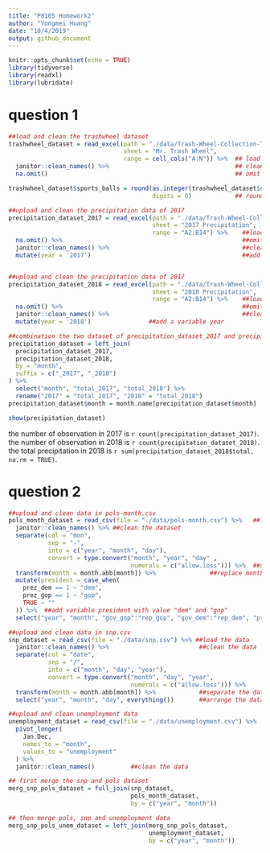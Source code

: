 ```yaml
---
title: "P8105 Homework2"
author: "Yongmei Huang"
date: "10/4/2019"
output: github_document
---
```


```r
knitr::opts_chunk$set(echo = TRUE)
library(tidyverse)
library(readxl)
library(lubridate)

```


# question 1
```r
##load and clean the trashwheel dataset
trashwheel_dataset = read_excel(path = "./data/Trash-Wheel-Collection-Totals-8-6-19.xlsx", 
                                sheet = "Mr. Trash Wheel",
                                range = cell_cols("A:N")) %>%  ## load the xlsx file
  janitor::clean_names() %>%                                   ## clean the dataset
  na.omit()                                                    ## omit row with NULL data    

trashwheel_dataset$sports_balls = round(as.integer(trashwheel_dataset$sports_balls), 
                                        digits = 0)            ## round the sports balls to nearest inter


```

```r
##upload and clean the precipitation data of 2017
precipitation_dataset_2017 = read_excel(path = "./data/Trash-Wheel-Collection-Totals-8-6-19.xlsx", 
                                        sheet = "2017 Precipitation", 
                                        range = "A2:B14") %>%    ##load the precipitation data of 2017
  na.omit() %>%                                                  ##omit rows without precipitation data
  janitor::clean_names() %>%                                     ##clean data
  mutate(year = '2017')                                          ##add a variable year



```

```r
##upload and clean the precipitation data of 2017
precipitation_dataset_2018 = read_excel(path = "./data/Trash-Wheel-Collection-Totals-8-6-19.xlsx", 
                                        sheet = "2018 Precipitation", 
                                        range = "A2:B14") %>%    ##load the precipitation data of 2017
  na.omit() %>%                                                  ##omit rows without precipitation data
  janitor::clean_names() %>%                                     ##clean data
  mutate(year = '2018')                ##add a variable year

```

```r
##combination the two dataset of precipitation_dataset_2017 and precipitation_dataset_2018
precipitation_dataset = left_join(
  precipitation_dataset_2017, 
  precipitation_dataset_2018, 
  by = "month",
  suffix = c("_2017", "_2018")
) %>% 
  select("month", "total_2017", "total_2018") %>% 
  rename("2017" = "total_2017", "2018" = "total_2018") 
precipitation_dataset$month = month.name[precipitation_dataset$month]

show(precipitation_dataset)

```

the number of observation in 2017 is `r count(precipitation_dataset_2017)`.
the number of observation in 2018 is `r count(precipitation_dataset_2018)`.
the total precipitation in 2018 is `r sum(precipitation_dataset_2018$total, na.rm = TRUE)`.


# question 2
```r
##upload and clean data in pols-month.csv
pols_month_dataset = read_csv(file = "./data/pols-month.csv") %>%   ##load pols-month.csv
  janitor::clean_names() %>% ##clean the dataset
  separate(col = "mon", 
           sep = "-", 
           into = c("year", "month", "day"), 
           convert = type.convert("month", "year", "day" , 
                                  numerals = c("allow.loss"))) %>%  ##separate to year, month, day, and transfer month format "01" "02"... to "1", "2)
  transform(month = month.abb[month]) %>%               ##replace month number with month name
  mutate(president = case_when(
    prez_dem == 1 ~ "dem",
    prez_gop == 1 ~ "gop",
    TRUE ~ ""
  )) %>%  ##add variable president with value "dem" and "gop"
  select("year", "month", "gov_gop":"rep_gop", "gov_dem":"rep_dem", "president") ##remove prez_gop, prez_dem and day variable


```


```r
##upload and clean data in snp.csv
snp_dataset = read_csv(file = "./data/snp.csv") %>% ##load the data
  janitor::clean_names() %>%                         ##clean the data
  separate(col = "date", 
           sep = "/", 
           into = c("month", "day", "year"), 
           convert = type.convert("month", "day", "year", 
                                  numerals = c("allow.loss"))) %>% 
  transform(month = month.abb[month]) %>%            ##separate the data
  select("year", "month", "day", everything())       ##arrange the data

```

```r
##upload and clean unemployment data
unemployment_dataset = read_csv(file = "./data/unemployment.csv") %>% 
  pivot_longer(
    Jan:Dec,
    names_to = "month",
    values_to = "unemployment"
  ) %>% 
  janitor::clean_names()          ##clean the data

```

```r
## first merge the snp and pols dataset
merg_snp_pols_dataset = full_join(snp_dataset, 
                                  pols_month_dataset, 
                                  by = c("year", "month"))

## then merge pols, snp and unemployment data
merg_snp_pols_unem_dataset = left_join(merg_snp_pols_dataset, 
                                       unemployment_dataset, 
                                       by = c("year", "month"))


```

